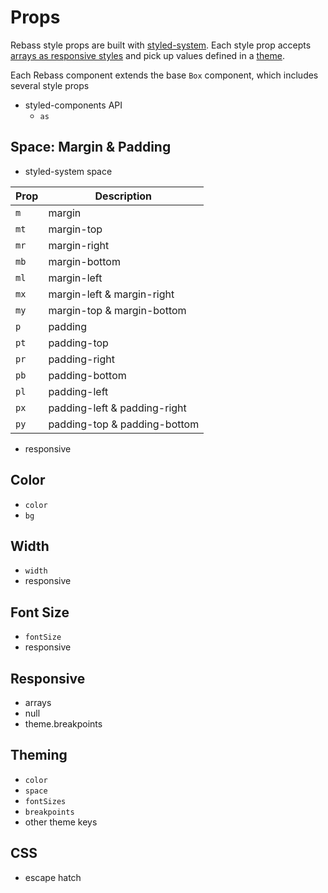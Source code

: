 
# Props

Rebass style props are built with [styled-system][].
Each style prop accepts [arrays as responsive styles](#responsive) and pick up values defined in a [theme](#theming).

Each Rebass component extends the base `Box` component,
which includes several style props

- styled-components API
  - `as`

## Space: Margin & Padding

- styled-system space

Prop | Description
-----|-------------
`m`  | margin
`mt` | margin-top
`mr` | margin-right
`mb` | margin-bottom
`ml` | margin-left
`mx` | margin-left & margin-right
`my` | margin-top & margin-bottom
`p`  | padding
`pt` | padding-top
`pr` | padding-right
`pb` | padding-bottom
`pl` | padding-left
`px` | padding-left & padding-right
`py` | padding-top & padding-bottom

- responsive

## Color

- `color`
- `bg`

## Width

- `width`
- responsive

## Font Size

- `fontSize`
- responsive

## Responsive

- arrays
- null
- theme.breakpoints

## Theming

- `color`
- `space`
- `fontSizes`
- `breakpoints`
- other theme keys

## CSS

- escape hatch

[styled-system]: https://jxnblk.com/styled-system
